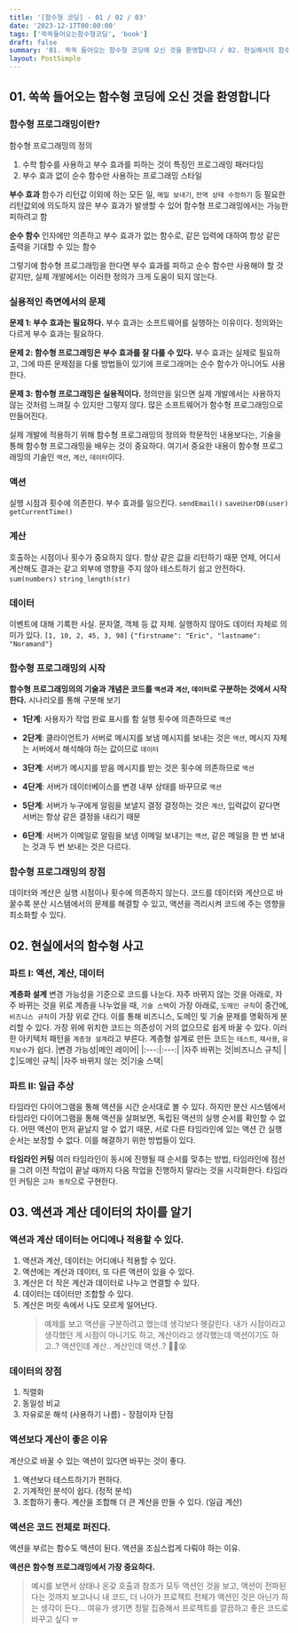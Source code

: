```yaml
---
title: '[함수형 코딩] - 01 / 02 / 03'
date: '2023-12-17T00:00:00'
tags: ['쏙쏙들어오는함수형코딩', 'book']
draft: false
summary: '01. 쏙쏙 들어오는 함수형 코딩에 오신 것을 환영합니다 / 02. 현실에서의 함수형 사고 / 03. 액션과 계산 데이터의 차이를 알기'
layout: PostSimple
---
```


## 01. 쏙쏙 들어오는 함수형 코딩에 오신 것을 환영합니다

### 함수형 프로그래밍이란?

함수형 프로그래밍의 정의

1. 수학 함수를 사용하고 부수 효과를 피하는 것이 특징인 프로그래밍 패러다임
2. 부수 효과 없이 순수 함수만 사용하는 프로그래밍 스타일

**부수 효과**
함수가 리턴값 이외에 하는 모든 일, `메일 보내기`, `전역 상태 수정하기` 등
필요한 리턴값외에 의도하지 않은 부수 효과가 발생할 수 있어 함수형 프로그래밍에서는 가능한 피하려고 함

**순수 함수**
인자에만 의존하고 부수 효과가 없는 함수로, 같은 입력에 대하여 항상 같은 출력을 기대할 수 있는 함수

그렇기에 함수형 프로그래밍을 한다면 부수 효과를 피하고 순수 함수만 사용해야 할 것 같지만, 실제 개발에서는 이러한 정의가 크게 도움이 되지 않는다.

### 실용적인 측면에서의 문제

**문제 1: 부수 효과는 필요하다.**
부수 효과는 소프트웨어를 실행하는 이유이다. 정의와는 다르게 부수 효과는 필요하다.

**문제 2: 함수형 프로그래밍은 부수 효과를 잘 다룰 수 있다.**
부수 효과는 실제로 필요하고, 그에 따른 문제점을 다룰 방법들이 있기에 프로그래머는 순수 함수가 아니어도 사용한다.

**문제 3: 함수형 프로그래밍은 실용적이다.**
정의만을 읽으면 실제 개발에서는 사용하지 않는 것처럼 느껴질 수 있지만 그렇지 않다. 많은 소프트웨어가 함수형 프로그래밍으로 만들어진다.

실제 개발에 적용하기 위해 함수형 프로그래밍의 정의와 학문적인 내용보다는, 기술을 통해 함수형 프로그래밍을 배우는 것이 중요하다. 여기서 중요한 내용이 함수형 프로그래밍의 기술인 `액션`, `계산`, `데이터`이다.

### 액션

실행 시점과 횟수에 의존한다.
부수 효과를 일으킨다.
`sendEmail()`
`saveUserDB(user)`
`getCurrentTime()`

### 계산

호출하는 시점이나 횟수가 중요하지 않다. 항상 같은 값을 리턴하기 때문
언제, 어디서 계산해도 결과는 같고 외부에 영향을 주지 않아 테스트하기 쉽고 안전하다.
`sum(numbers)`
`string_length(str)`

### 데이터

이벤트에 대해 기록한 사실. 문자열, 객체 등 값 자체.
실행하지 않아도 데이터 자체로 의미가 있다.
`[1, 10, 2, 45, 3, 98]`
`{"firstname": "Eric", "lastname": "Noramand"}`

### 함수형 프로그래밍의 시작

**함수형 프로그래밍의의 기술과 개념은 코드를 `액션`과 `계산`, `데이터`로 구분하는 것에서 시작한다.**
시나리오를 통해 구분해 보기

- **1단계**: 사용자가 작업 완료 표시를 함
  실행 횟수에 의존하므로 `액션`

- **2단계**: 클라이언트가 서버로 메시지를 보냄
  메시지를 보내는 것은 `액션`, 메시지 자체는 서버에서 해석해야 하는 값이므로 `데이터`

- **3단계**: 서버가 메시지를 받음
  메시지를 받는 것은 횟수에 의존하므로 `액션`

- **4단계**: 서버가 데이터베이스를 변경
  내부 상태를 바꾸므로 `액션`

- **5단계**: 서버가 누구에게 알림을 보낼지 결정
  결정하는 것은 `계산`, 입력값이 같다면 서버는 항상 같은 결정을 내리기 때문

- **6단계**: 서버가 이메일로 알림을 보냄
  이메일 보내기는 `액션`, 같은 메일을 한 번 보내는 것과 두 번 보내는 것은 다르다.

### 함수형 프로그래밍의 장점

데이터와 계산은 실행 시점이나 횟수에 의존하지 않는다. 코드를 데이터와 계산으로 바꿀수록 분산 시스템에서의 문제를 해결할 수 있고, 액션을 격리시켜 코드에 주는 영향을 최소화할 수 있다.

## 02. 현실에서의 함수형 사고

### 파트 I: 액션, 계산, 데이터

**계층화 설계**
변경 가능성을 기준으로 코드를 나눈다. 자주 바뀌지 않는 것을 아래로, 자주 바뀌는 것을 위로 계층을 나누었을 때, `기술 스택`이 가장 아래로, `도메인 규칙`이 중간에, `비즈니스 규칙`이 가장 위로 간다. 이를 통해 비즈니스, 도메인 및 기술 문제를 명확하게 분리할 수 있다. 가장 위에 위치한 코드는 의존성이 거의 없으므로 쉽게 바꿀 수 있다. 이러한 아키텍처 패턴을 `계층형 설계`라고 부른다. 계층형 설계로 만든 코드는 `테스트`, `재사용`, `유지보수`가 쉽다.
|변경 가능성|메인 레이어|
|:---:|:---:|
|자주 바뀌는 것|비즈니스 규칙|
|↕|도메인 규칙|
|자주 바뀌지 않는 것|기술 스택|

### 파트 II: 일급 추상

타임라인 다이어그램을 통해 액션을 시간 순서대로 볼 수 있다. 하지만 분산 시스템에서 타임라인 다이어그램을 통해 액션을 살펴보면, 독립된 액션의 실행 순서를 확인할 수 없다. 어떤 액션이 먼저 끝날지 알 수 없기 때문, 서로 다른 타임라인에 있는 액션 간 실행 순서는 보장할 수 없다. 이를 해결하기 위한 방법들이 있다.

**타임라인 커팅**
여러 타임라인이 동시에 진행될 때 순서를 맞추는 방법, 타임라인에 점선을 그려 이전 작업이 끝날 때까지 다음 작업을 진행하지 말라는 것을 시각화한다. 타임라인 커팅은 `고차 동작`으로 구현한다.

## 03. 액션과 계산 데이터의 차이를 알기

### 액션과 계산 데이터는 어디에나 적용할 수 있다.

1. 액션과 계산, 데이터는 어디에나 적용할 수 있다.
2. 액션에는 계산과 데이터, 또 다른 액션이 있을 수 있다.
3. 계산은 더 작은 계산과 데이터로 나누고 연결할 수 있다.
4. 데이터는 데이터만 조합할 수 있다.
5. 계산은 머릿 속에서 나도 모르게 일어난다.
   > 예제를 보고 액션을 구분하려고 했는데 생각보다 헷갈린다. 내가 시점이라고 생각했던 게 시점이 아니기도 하고, 계산이라고 생각했는데 액션이기도 하고..? 액션인데 계산.. 계산인데 액션..? 😵‍💫😵

### 데이터의 장점

1. 직렬화
2. 동일성 비교
3. 자유로운 해석 (사용하기 나름) - 장점이자 단점

### 액션보다 계산이 좋은 이유

계산으로 바꿀 수 있는 액션이 있다면 바꾸는 것이 좋다.

1. 액션보다 테스트하기가 편하다.
2. 기계적인 분석이 쉽다. (정적 분석)
3. 조합하기 좋다. 계산을 조합해 더 큰 계산을 만들 수 있다. (일급 계산)

### 액션은 코드 전체로 퍼진다.

액션을 부르는 함수도 액션이 된다.
액션을 조심스럽게 다뤄야 하는 이유.

**액션은 함수형 프로그래밍에서 가장 중요하다.**

> 예시를 보면서 상태나 온갖 호출과 참조가 모두 액션인 것을 보고, 액션이 전파된다는 것까지 보고나니 내 코드, 더 나아가 프로젝트 전체가 액션인 것은 아닌가 하는 생각이 든다... 여유가 생기면 정말 집중해서 프로젝트를 깔끔하고 좋은 코드로 바꾸고 싶다 ㅠ
